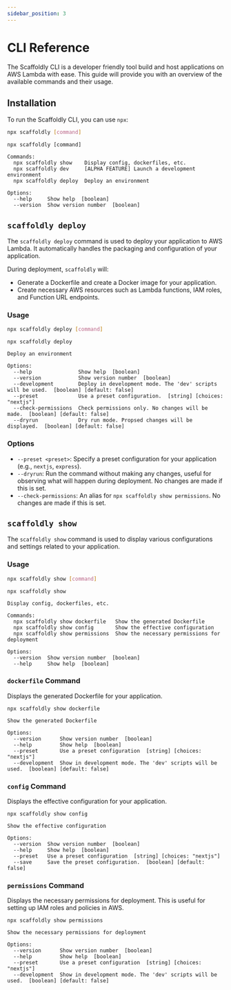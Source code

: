 ```yaml
---
sidebar_position: 3
---
```


# CLI Reference

The Scaffoldly CLI is a developer friendly tool build and host applications on AWS Lambda with ease. This guide will provide you with an overview of the available commands and their usage.

## Installation

To run the Scaffoldly CLI, you can use `npx`:

```bash
npx scaffoldly [command]
```

```
npx scaffoldly [command]

Commands:
  npx scaffoldly show    Display config, dockerfiles, etc.
  npx scaffoldly dev     [ALPHA FEATURE] Launch a development environment
  npx scaffoldly deploy  Deploy an environment

Options:
  --help     Show help  [boolean]
  --version  Show version number  [boolean]
```

## `scaffoldly deploy`

The `scaffoldly deploy` command is used to deploy your application to AWS Lambda. It automatically handles the packaging and configuration of your application.

During deployment, `scaffoldly` will:

- Generate a Dockerfile and create a Docker image for your application.
- Create necessary AWS resources such as Lambda functions, IAM roles, and Function URL endpoints.

### Usage

```bash
npx scaffoldly deploy [command]
```

```
npx scaffoldly deploy

Deploy an environment

Options:
  --help               Show help  [boolean]
  --version            Show version number  [boolean]
  --development        Deploy in development mode. The 'dev' scripts will be used.  [boolean] [default: false]
  --preset             Use a preset configuration.  [string] [choices: "nextjs"]
  --check-permissions  Check permissions only. No changes will be made.  [boolean] [default: false]
  --dryrun             Dry run mode. Propsed changes will be displayed.  [boolean] [default: false]
```

### Options

- `--preset <preset>`: Specify a preset configuration for your application (e.g., `nextjs`, `express`).
- `--dryrun`: Run the command without making any changes, useful for observing what will happen during deployment. No changes are made if this is set.
- `--check-permissions`: An alias for `npx scaffoldly show permissions`. No changes are made if this is set.

## `scaffoldly show`

The `scaffoldly show` command is used to display various configurations and settings related to your application.

### Usage

```bash
npx scaffoldly show [command]
```

```
npx scaffoldly show

Display config, dockerfiles, etc.

Commands:
  npx scaffoldly show dockerfile   Show the generated Dockerfile
  npx scaffoldly show config       Show the effective configuration
  npx scaffoldly show permissions  Show the necessary permissions for deployment

Options:
  --version  Show version number  [boolean]
  --help     Show help  [boolean]
```

### `dockerfile` Command

Displays the generated Dockerfile for your application.

```
npx scaffoldly show dockerfile

Show the generated Dockerfile

Options:
  --version      Show version number  [boolean]
  --help         Show help  [boolean]
  --preset       Use a preset configuration  [string] [choices: "nextjs"]
  --development  Show in development mode. The 'dev' scripts will be used.  [boolean] [default: false]
```

### `config` Command

Displays the effective configuration for your application.

```
npx scaffoldly show config

Show the effective configuration

Options:
  --version  Show version number  [boolean]
  --help     Show help  [boolean]
  --preset   Use a preset configuration  [string] [choices: "nextjs"]
  --save     Save the preset configuration.  [boolean] [default: false]
```

### `permissions` Command

Displays the necessary permissions for deployment. This is useful for setting up IAM roles and policies in AWS.

```
npx scaffoldly show permissions

Show the necessary permissions for deployment

Options:
  --version      Show version number  [boolean]
  --help         Show help  [boolean]
  --preset       Use a preset configuration  [string] [choices: "nextjs"]
  --development  Show in development mode. The 'dev' scripts will be used.  [boolean] [default: false]
```
